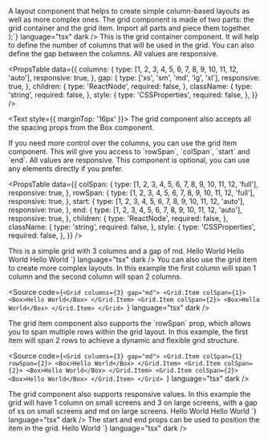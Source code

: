 
<Meta of={GridStories} />

<Unstyled>

<Title type="h1">Grid</Title>
<Text>
  A layout component that helps to create simple column-based layouts as well as
  more complex ones.
</Text>

<Title type="h2">Installation</Title>
<Source code={`import { Grid } from "@backstage/canon";`} language="tsx" dark />

<Title type="h2">Anatomy</Title>
<Text>
  The grid component is made of two parts: the grid container and the grid item. Import all parts and piece them together.
</Text>
<Source
  code={`import { Grid } from "@backstage/canon/grid";

  <Grid>
    <Grid.Item />
  </Grid>
);`}
  language="tsx"
  dark
/>

<Title type="h2">API reference</Title>

<Title type="h3">Grid</Title>
<Text>
  This is the grid container component. It will help to define the number of
  columns that will be used in the grid. You can also define the gap between the
  columns. All values are responsive.
</Text>

<PropsTable
  data={{
    columns: {
      type: [1, 2, 3, 4, 5, 6, 7, 8, 9, 10, 11, 12, 'auto'],
      responsive: true,
    },
    gap: {
      type: ['xs', 'sm', 'md', 'lg', 'xl'],
      responsive: true,
    },
    children: {
      type: 'ReactNode',
      required: false,
    },
    className: {
      type: 'string',
      required: false,
    },
    style: {
      type: 'CSSProperties',
      required: false,
    },
  }}
/>

<Text style={{ marginTop: '16px' }}>
  The grid component also accepts all the spacing props from the Box component.
</Text>

<PropsTable data={getProps(spacingProperties.styles)} />

<Title type="h3">Grid Item</Title>
<Text>
  If you need more control over the columns, you can use the grid item
  component. This will give you access to `rowSpan`, `colSpan`, `start` and
  `end`. All values are responsive. This component is optional, you can use any
  elements directly if you prefer.
</Text>

<PropsTable
  data={{
    colSpan: {
      type: [1, 2, 3, 4, 5, 6, 7, 8, 9, 10, 11, 12, 'full'],
      responsive: true,
    },
    rowSpan: {
      type: [1, 2, 3, 4, 5, 6, 7, 8, 9, 10, 11, 12, 'full'],
      responsive: true,
    },
    start: {
      type: [1, 2, 3, 4, 5, 6, 7, 8, 9, 10, 11, 12, 'auto'],
      responsive: true,
    },
    end: {
      type: [1, 2, 3, 4, 5, 6, 7, 8, 9, 10, 11, 12, 'auto'],
      responsive: true,
    },
    children: {
      type: 'ReactNode',
      required: false,
    },
    className: {
      type: 'string',
      required: false,
    },
    style: {
      type: 'CSSProperties',
      required: false,
    },
  }}
/>

<Title type="h2">Examples</Title>

<Title type="h3">Simple grid</Title>
<Text>This is a simple grid with 3 columns and a gap of md.</Text>
<Source
  code={`<Grid columns={3} gap="md">
  <Box>Hello World</Box>
  <Box>Hello World</Box>
  <Box>Hello World</Box>
</Grid>
`}
  language="tsx"
  dark
/>

<Title type="h3">Complex grid</Title>
<Text>
  You can also use the grid item to create more complex layouts. In this example
  the first column will span 1 column and the second column will span 2 columns.
</Text>

<Source
  code={`<Grid columns={3} gap="md">
  <Grid.Item colSpan={1}>
    <Box>Hello World</Box>
  </Grid.Item>
  <Grid.Item colSpan={2}>
    <Box>Hello World</Box>
  </Grid.Item>
</Grid>
`}
  language="tsx"
  dark
/>

<Title type="h3">Mixing rows and columns</Title>
<Text>
  The grid item component also supports the `rowSpan` prop, which allows you to
  span multiple rows within the grid layout. In this example, the first item
  will span 2 rows to achieve a dynamic and flexible grid structure.
</Text>

<Source
  code={`<Grid columns={3} gap="md">
  <Grid.Item colSpan={1} rowSpan={2}>
    <Box>Hello World</Box>
  </Grid.Item>
  <Grid.Item colSpan={2}>
    <Box>Hello World</Box>
  </Grid.Item>
  <Grid.Item colSpan={2}>
    <Box>Hello World</Box>
  </Grid.Item>
</Grid>
`}
  language="tsx"
  dark
/>

<Title type="h3">Responsive</Title>
<Text>
  The grid component also supports responsive values. In this example the grid
  will have 1 column on small screens and 3 on large screens, with a gap of xs
  on small screens and md on large screens.
</Text>
<Source
  code={`<Grid columns={{ xs: 1, md: 3 }} gap={{ xs: 'xs', md: 'md' }}>
  <Grid.Item colSpan={{ xs: 1, md: 2 }}>
    <Box>Hello World</Box>
  </Grid.Item>
  <Grid.Item colSpan={{ xs: 1, md: 1 }}>
    <Box>Hello World</Box>
  </Grid.Item>
</Grid>
`}
  language="tsx"
  dark
/>

<Title type="h3">Start and End</Title>
<Text>
  The start and end props can be used to position the item in the grid.
</Text>
<Source
  code={`<Grid columns={3} gap="md">
  <Grid.Item start={2} end={4}>
    <Box>Hello World</Box>
  </Grid.Item>
</Grid>
`}
  language="tsx"
  dark
/>

</Unstyled>
